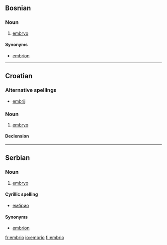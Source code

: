 ==Bosnian==
===Noun===
{{bs-noun|g=m|embriji}}

# [[embryo]]

====Synonyms====
*[[embrion]]

----

==Croatian==
===Alternative spellings===
*[[embrij]]

===Noun===
{{hr-noun|g=m|embriji}}

# [[embryo]]

====Declension====
{{hr-decl-noun-a-in-f|embri}}

----

==Serbian==
===Noun===
{{sr-noun|g=m|embriji}}

# [[embryo]]

====Cyrillic spelling====
*[[ембрио]]

====Synonyms====
*[[embrion]]

[[fr:embrio]]
[[io:embrio]]
[[fi:embrio]]